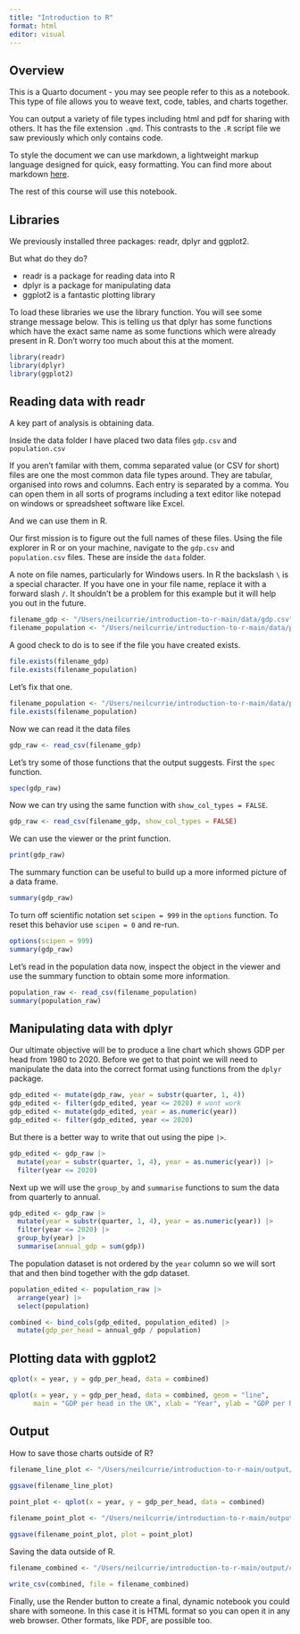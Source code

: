 ```yaml
---
title: "Introduction to R"
format: html
editor: visual
---
```


## Overview

This is a Quarto document - you may see people refer to this as a notebook. This type of file allows you to weave text, code, tables, and charts together. 

You can output a variety of file types including html and pdf for sharing with others. It has the file extension `.qmd`. This contrasts to the `.R` script file we saw previously which only contains code.

To style the document we can use markdown, a lightweight markup language designed for quick, easy formatting. You can find more about markdown [here](https://quarto.org/docs/authoring/markdown-basics.html).

The rest of this course will use this notebook.

## Libraries

We previously installed three packages: readr, dplyr and ggplot2. 

But what do they do?

-   readr is a package for reading data into R
-   dplyr is a package for manipulating data
-   ggplot2 is a fantastic plotting library

To load these libraries we use the library function. You will see some strange message below. This is telling us that dplyr has some functions which have the exact same name as some functions which were already present in R. Don't worry too much about this at the moment.

```r
library(readr)
library(dplyr)
library(ggplot2)
```

## Reading data with readr

A key part of analysis is obtaining data.

Inside the data folder I have placed two data files `gdp.csv` and `population.csv`

If you aren't familar with them, comma separated value (or CSV for short) files are one the most common data file types around. They are tabular, organised into rows and columns. Each entry is separated by a comma. You can open them in all sorts of programs including a text editor like notepad on windows or spreadsheet software like Excel.

And we can use them in R.

Our first mission is to figure out the full names of these files. Using the file explorer in R or on your machine, navigate to the `gdp.csv` and `population.csv` files. These are inside the `data` folder.

A note on file names, particularly for Windows users. In R the backslash `\` is a special character. If you have one in your file name, replace it with a forward slash `/`. It shouldn't be a problem for this example but it will help you out in the future.

```r
filename_gdp <- "/Users/neilcurrie/introduction-to-r-main/data/gdp.csv"
filename_population <- "/Users/neilcurrie/introduction-to-r-main/data/population.cv"
```

A good check to do is to see if the file you have created exists.

```r
file.exists(filename_gdp)
file.exists(filename_population)
```

Let's fix that one.

```r
filename_population <- "/Users/neilcurrie/introduction-to-r-main/data/population.csv"
file.exists(filename_population)
```

Now we can read it the data files

```r
gdp_raw <- read_csv(filename_gdp)
```

Let's try some of those functions that the output suggests. First the `spec` function.

```r
spec(gdp_raw)
```

Now we can try using the same function with `show_col_types = FALSE`.

```r
gdp_raw <- read_csv(filename_gdp, show_col_types = FALSE)
```

We can use the viewer or the print function.

```r
print(gdp_raw)
```

The summary function can be useful to build up a more informed picture of a data frame.

```r
summary(gdp_raw)
```

To turn off scientific notation set `scipen = 999` in the `options` function. To
reset this behavior use `scipen = 0` and re-run.

```r
options(scipen = 999)
summary(gdp_raw)
```


Let's read in the population data now, inspect the object in the viewer and use the summary function to obtain some more information.

```r
population_raw <- read_csv(filename_population)
summary(population_raw)
```

## Manipulating data with dplyr

Our ultimate objective will be to produce a line chart which shows GDP per head
from 1980 to 2020. Before we get to that point we will need to manipulate the 
data into the correct format using functions from the `dplyr` package.

```r
gdp_edited <- mutate(gdp_raw, year = substr(quarter, 1, 4))
gdp_edited <- filter(gdp_edited, year <= 2020) # wont work
gdp_edited <- mutate(gdp_edited, year = as.numeric(year))
gdp_edited <- filter(gdp_edited, year <= 2020)
```

But there is a better way to write that out using the pipe `|>`.

```r
gdp_edited <- gdp_raw |> 
  mutate(year = substr(quarter, 1, 4), year = as.numeric(year)) |> 
  filter(year <= 2020) 
```

Next up we will use the `group_by` and `summarise` functions to sum the data from quarterly to annual.

```r
gdp_edited <- gdp_raw |> 
  mutate(year = substr(quarter, 1, 4), year = as.numeric(year)) |> 
  filter(year <= 2020) |> 
  group_by(year) |> 
  summarise(annual_gdp = sum(gdp))
```

The population dataset is not ordered by the `year` column so we will sort that and then bind together with the gdp dataset.

```r
population_edited <- population_raw |> 
  arrange(year) |> 
  select(population)

combined <- bind_cols(gdp_edited, population_edited) |> 
  mutate(gdp_per_head = annual_gdp / population)
```

## Plotting data with ggplot2

```r
qplot(x = year, y = gdp_per_head, data = combined)

qplot(x = year, y = gdp_per_head, data = combined, geom = "line", 
      main = "GDP per head in the UK", xlab = "Year", ylab = "GDP per head")
```

## Output

How to save those charts outside of R?

```r
filename_line_plot <- "/Users/neilcurrie/introduction-to-r-main/output/gdp_per_head_line.png"
  
ggsave(filename_line_plot)

point_plot <- qplot(x = year, y = gdp_per_head, data = combined)

filename_point_plot <- "/Users/neilcurrie/introduction-to-r-main/output/gdp_per_head_point.png"

ggsave(filename_point_plot, plot = point_plot)
```

Saving the data outside of R.

```r
filename_combined <- "/Users/neilcurrie/introduction-to-r-main/output/combined.csv"

write_csv(combined, file = filename_combined)
```

Finally, use the Render button to create a final, dynamic notebook you could share with someone. In this case it is HTML format so you can open it in any web browser. Other formats, like PDF, are possible too.


